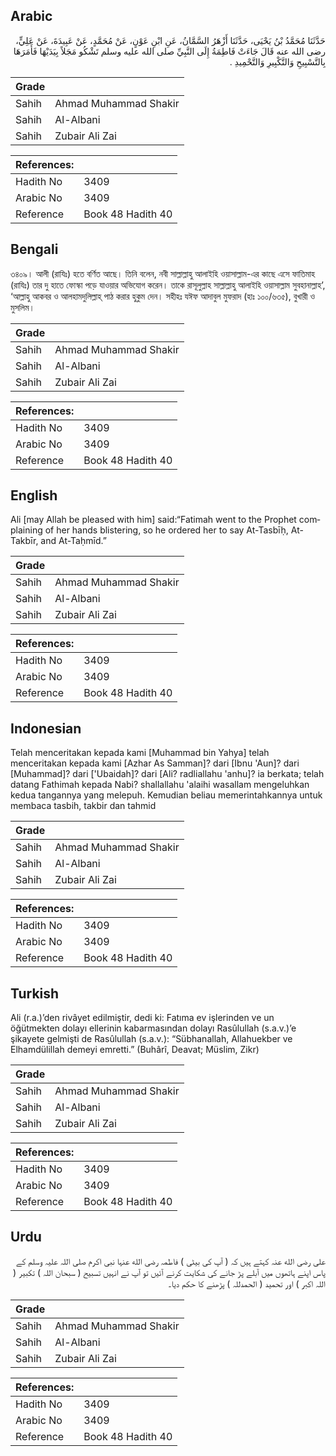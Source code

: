 ## Arabic


<div dir="rtl" lang="ar" style={{fontSize:'larger',backgroundColor:'#f8f9fa',padding:20}}>
حَدَّثَنَا مُحَمَّدُ بْنُ يَحْيَى، حَدَّثَنَا أَزْهَرُ السَّمَّانُ، عَنِ ابْنِ عَوْنٍ، عَنْ مُحَمَّدٍ، عَنْ عَبِيدَةَ، عَنْ عَلِيٍّ، رضى الله عنه قَالَ جَاءَتْ فَاطِمَةُ إِلَى النَّبِيِّ صلى الله عليه وسلم تَشْكُو مَجَلاً بِيَدَيْهَا فَأَمَرَهَا بِالتَّسْبِيحِ وَالتَّكْبِيرِ وَالتَّحْمِيدِ ‏.‏
</div>
<div style={{backgroundColor:'#f8f9fa',padding:20, marginBottom: 10}}><table> <thead> <tr> <th>Grade</th> <th></th> </tr> </thead> <tbody> <tr><td>Sahih</td><td>Ahmad Muhammad Shakir</td></tr><tr><td>Sahih</td><td>Al-Albani</td></tr><tr><td>Sahih</td><td>Zubair Ali Zai</td></tr></tbody></table><table> <thead> <tr> <th>References:</th> <th></th> </tr> </thead> <tbody><tr><td>Hadith No</td><td>3409</td></tr><tr><td>Arabic No</td><td>3409</td></tr><tr><td>Reference</td><td>Book 48 Hadith 40</td></tr></tbody></table></div>

## Bengali


<div dir="ltr" lang="bn" style={{fontSize:'larger',backgroundColor:'#f8f9fa',padding:20}}>
৩৪০৯। আলী (রাযিঃ) হতে বর্ণিত আছে। তিনি বলেন, নবী সাল্লাল্লাহু আলাইহি ওয়াসাল্লাম-এর কাছে এসে ফাতিমাহ (রাযিঃ) তার দু হাতে ফোস্কা পড়ে যাওয়ার অভিযোগ করেন। তাকে রাসূলুল্লাহ সাল্লাল্লাহু আলাইহি ওয়াসাল্লাম সুবহানাল্লাহ’, ‘আল্লাহু আকবর ও আলহামদুলিল্লাহ্‌ পাঠ করার হুকুম দেন। সহীহঃ যঈফ আদাবুল মুফরাদ (হাঃ ১০০/৬৩৫), বুখারী ও মুসলিম।
</div>
<div style={{backgroundColor:'#f8f9fa',padding:20, marginBottom: 10}}><table> <thead> <tr> <th>Grade</th> <th></th> </tr> </thead> <tbody> <tr><td>Sahih</td><td>Ahmad Muhammad Shakir</td></tr><tr><td>Sahih</td><td>Al-Albani</td></tr><tr><td>Sahih</td><td>Zubair Ali Zai</td></tr></tbody></table><table> <thead> <tr> <th>References:</th> <th></th> </tr> </thead> <tbody><tr><td>Hadith No</td><td>3409</td></tr><tr><td>Arabic No</td><td>3409</td></tr><tr><td>Reference</td><td>Book 48 Hadith 40</td></tr></tbody></table></div>

## English


<div dir="ltr" lang="en" style={{fontSize:'larger',backgroundColor:'#f8f9fa',padding:20}}>
Ali [may Allah be pleased with him] said:“Fatimah went to the Prophet complaining of her hands blistering, so he ordered her to say At-Tasbīḥ, At-Takbīr, and At-Taḥmīd.”
</div>
<div style={{backgroundColor:'#f8f9fa',padding:20, marginBottom: 10}}><table> <thead> <tr> <th>Grade</th> <th></th> </tr> </thead> <tbody> <tr><td>Sahih</td><td>Ahmad Muhammad Shakir</td></tr><tr><td>Sahih</td><td>Al-Albani</td></tr><tr><td>Sahih</td><td>Zubair Ali Zai</td></tr></tbody></table><table> <thead> <tr> <th>References:</th> <th></th> </tr> </thead> <tbody><tr><td>Hadith No</td><td>3409</td></tr><tr><td>Arabic No</td><td>3409</td></tr><tr><td>Reference</td><td>Book 48 Hadith 40</td></tr></tbody></table></div>

## Indonesian


<div dir="ltr" lang="id" style={{fontSize:'larger',backgroundColor:'#f8f9fa',padding:20}}>
Telah menceritakan kepada kami [Muhammad bin Yahya] telah menceritakan kepada kami [Azhar As Samman]? dari [Ibnu 'Aun]? dari [Muhammad]? dari ['Ubaidah]? dari [Ali? radliallahu 'anhu]? ia berkata; telah datang Fathimah kepada Nabi? shallallahu 'alaihi wasallam mengeluhkan kedua tangannya yang melepuh. Kemudian beliau memerintahkannya untuk membaca tasbih, takbir dan tahmid
</div>
<div style={{backgroundColor:'#f8f9fa',padding:20, marginBottom: 10}}><table> <thead> <tr> <th>Grade</th> <th></th> </tr> </thead> <tbody> <tr><td>Sahih</td><td>Ahmad Muhammad Shakir</td></tr><tr><td>Sahih</td><td>Al-Albani</td></tr><tr><td>Sahih</td><td>Zubair Ali Zai</td></tr></tbody></table><table> <thead> <tr> <th>References:</th> <th></th> </tr> </thead> <tbody><tr><td>Hadith No</td><td>3409</td></tr><tr><td>Arabic No</td><td>3409</td></tr><tr><td>Reference</td><td>Book 48 Hadith 40</td></tr></tbody></table></div>

## Turkish


<div dir="ltr" lang="tr" style={{fontSize:'larger',backgroundColor:'#f8f9fa',padding:20}}>
Ali (r.a.)’den rivâyet edilmiştir, dedi ki: Fatıma ev işlerinden ve un öğütmekten dolayı ellerinin kabarmasından dolayı Rasûlullah (s.a.v.)’e şikayete gelmişti de Rasûlullah (s.a.v.): “Sübhanallah, Allahuekber ve Elhamdülillah demeyi emretti.” (Buhârî, Deavat; Müslim, Zikr)
</div>
<div style={{backgroundColor:'#f8f9fa',padding:20, marginBottom: 10}}><table> <thead> <tr> <th>Grade</th> <th></th> </tr> </thead> <tbody> <tr><td>Sahih</td><td>Ahmad Muhammad Shakir</td></tr><tr><td>Sahih</td><td>Al-Albani</td></tr><tr><td>Sahih</td><td>Zubair Ali Zai</td></tr></tbody></table><table> <thead> <tr> <th>References:</th> <th></th> </tr> </thead> <tbody><tr><td>Hadith No</td><td>3409</td></tr><tr><td>Arabic No</td><td>3409</td></tr><tr><td>Reference</td><td>Book 48 Hadith 40</td></tr></tbody></table></div>

## Urdu


<div dir="rtl" lang="ur" style={{fontSize:'larger',backgroundColor:'#f8f9fa',padding:20}}>
علی رضی الله عنہ کہتے ہیں کہ ( آپ کی بیٹی ) فاطمہ رضی الله عنہا نبی اکرم صلی اللہ علیہ وسلم کے پاس اپنے ہاتھوں میں آبلے پڑ جانے کی شکایت کرنے آئیں تو آپ نے انہیں تسبیح ( سبحان اللہ ) تکبیر ( اللہ اکبر ) اور تحمید ( الحمدللہ ) پڑھنے کا حکم دیا۔
</div>
<div style={{backgroundColor:'#f8f9fa',padding:20, marginBottom: 10}}><table> <thead> <tr> <th>Grade</th> <th></th> </tr> </thead> <tbody> <tr><td>Sahih</td><td>Ahmad Muhammad Shakir</td></tr><tr><td>Sahih</td><td>Al-Albani</td></tr><tr><td>Sahih</td><td>Zubair Ali Zai</td></tr></tbody></table><table> <thead> <tr> <th>References:</th> <th></th> </tr> </thead> <tbody><tr><td>Hadith No</td><td>3409</td></tr><tr><td>Arabic No</td><td>3409</td></tr><tr><td>Reference</td><td>Book 48 Hadith 40</td></tr></tbody></table></div>